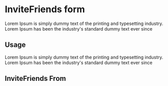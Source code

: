 

<Meta title="Design System|Field Array example" component={InviteFriends} />

# InviteFriends form

Lorem Ipsum is simply dummy text of the printing and typesetting industry. Lorem Ipsum has been the industry's standard dummy text ever since 
## Usage

Lorem Ipsum is simply dummy text of the printing and typesetting industry. Lorem Ipsum has been the industry's standard dummy text ever since 

## InviteFriends From


<Preview withToolbar>
  <Story name="InviteFriends Form">
    <InviteFriends></InviteFriends>
  </Story>
</Preview>
